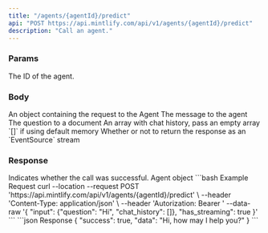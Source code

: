 ```yaml
---
title: "/agents/{agentId}/predict"
api: "POST https://api.mintlify.com/api/v1/agents/{agentId}/predict"
description: "Call an agent."
---
```


### Params

<ParamField path="agentId" required="true" type="string">
  The ID of the agent.
</ParamField>

### Body

<ParamField body="input" type="object">
  An object containing the request to the Agent
  <Expandable title="input object">
    <ResponseField name="human_input" type="string">
      The message to the agent
    </ResponseField>
    <ResponseField name="qustions" type="string">
      The question to a document
    </ResponseField>
    <ResponseField name="chat_history" type="array">
      An array with chat history, pass an empty array `[]` if using default
      memory
    </ResponseField>
  </Expandable>
</ParamField>
<ParamField body="has_streaming" type="boolen">
  Whether or not to return the response as an `EventSource` stream
</ParamField>

### Response

<ResponseField name="success" type="boolean">
  Indicates whether the call was successful.
</ResponseField>

<ResponseField name="data" type="object">
  Agent object
</ResponseField>

<RequestExample>
```bash Example Request
curl --location --request POST 'https://api.mintlify.com/api/v1/agents/{agentId}/predict' \
--header 'Content-Type: application/json' \
--header 'Autorization: Bearer <token>'
--data-raw '{
    "input": {"question": "Hi", "chat_history": []},
    "has_streaming": true
}'
```
</RequestExample>

<ResponseExample>
```json Response
{
  "success": true,
  "data": "Hi, how may I help you?"
}
```
</ResponseExample>
